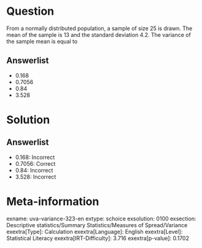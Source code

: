 Question
========

From a normally distributed population, a sample of size 25 is drawn. The mean of the sample is 13 and the standard deviation 4.2. The variance of the sample mean is equal to

Answerlist
----------

* 0.168
* 0.7056
* 0.84
* 3.528

Solution
========

Answerlist
----------

* 0.168: Incorrect
* 0.7056: Correct
* 0.84: Incorrect
* 3.528: Incorrect

Meta-information
================
exname: uva-variance-323-en
extype: schoice
exsolution: 0100
exsection: Descriptive statistics/Summary Statistics/Measures of Spread/Variance
exextra[Type]: Calculation
exextra[Language]: English
exextra[Level]: Statistical Literacy
exextra[IRT-Difficulty]: 3.716
exextra[p-value]: 0.1702
